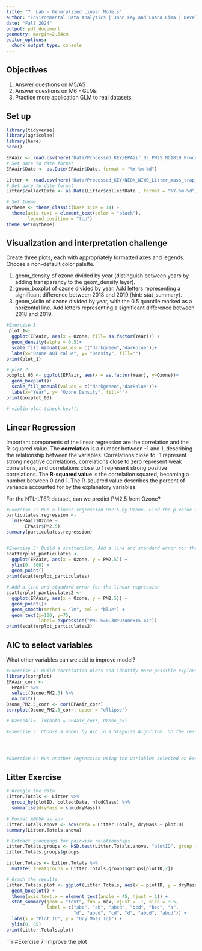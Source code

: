 ```yaml
---
title: "7: Lab - Generalized Linear Models"
author: "Environmental Data Analytics | John Fay and Luana Lima | Developed by Kateri Salk"
date: "Fall 2024"
output: pdf_document
geometry: margin=2.54cm
editor_options: 
  chunk_output_type: console
---
```


## Objectives
1. Answer questions on M5/A5
2. Answer questions on M6 - GLMs
3. Practice more application GLM to real datasets


## Set up
```r
library(tidyverse)
library(agricolae)   
library(here)
here()

EPAair <- read.csv(here("Data/Processed_KEY/EPAair_O3_PM25_NC1819_Processed.csv"), stringsAsFactors = TRUE)
# Set date to date format
EPAair$Date <- as.Date(EPAair$Date, format = "%Y-%m-%d")

Litter <- read.csv(here("Data/Processed_KEY/NEON_NIWO_Litter_mass_trap_Processed.csv"), stringsAsFactors = TRUE)
# Set date to date format
Litter$collectDate <- as.Date(Litter$collectDate , format = "%Y-%m-%d")

# Set theme
mytheme <- theme_classic(base_size = 14) +
  theme(axis.text = element_text(color = "black"), 
        legend.position = "top")
theme_set(mytheme)
```



## Visualization and interpretation challenge

Create three plots, each with appropriately formatted axes and legends. Choose a non-default color palette.

1. geom_density of ozone divided by year (distinguish between years by adding transparency to the geom_density layer).
2. geom_boxplot of ozone divided by year. Add letters representing a significant difference between 2018 and 2019 (hint: stat_summary). 
3. geom_violin of ozone divided by year, with the 0.5 quantile marked as a horizontal line. Add letters representing a significant difference between 2018 and 2019. 

```r
#Exercise 1:
 plot_1<- 
  ggplot(EPAair, aes(x = Ozone, fill= as.factor(Year))) +
  geom_density(alpha = 0.5)+
  scale_fill_manual(values = c("darkgreen","darkblue"))+
  labs(x="Ozone AQI calue", y= "Density", fill="")
print(plot_1) 

# plot 2
boxplot_03 <- ggplot(EPAair, aes(x = as.factor(Year), y=Ozone))+ 
  geom_boxplot()+
  scale_fill_manual(values = c("darkgreen","darkblue"))+
  labs(x="Year", y= "Ozone Density", fill="")
print(boxplot_03) 

# violin plot (check key!!)
```

## Linear Regression

Important components of the linear regression are the correlation and the R-squared value. The **correlation** is a number between -1 and 1, describing the relationship between the variables. Correlations close to -1 represent strong negative correlations, correlations close to zero represent weak correlations, and correlations close to 1 represent strong positive correlations. The **R-squared value** is the correlation squared, becoming a number between 0 and 1. The R-squared value describes the percent of variance accounted for by the explanatory variables. 

For the NTL-LTER dataset, can we predict PM2.5 from Ozone?

```r

#Exercise 2: Run a linear regression PM2.5 by Ozone. Find the p-value and R-squared value. 
particulates.regression <- 
  lm(EPAair$Ozone ~ 
       EPAair$PM2.5)
summary(particulates.regression)


#Exercise 3: Build a scatterplot. Add a line and standard error for the linear regression. Add the regression equation to the plot
scatterplot_particulates <- 
  ggplot(EPAair, aes(x = Ozone, y = PM2.5)) +
  ylim(0, 500) +
  geom_point() 
print(scatterplot_particulates) 

# Add a line and standard error for the linear regression
scatterplot_particulates2 <- 
  ggplot(EPAair, aes(x = Ozone, y = PM2.5)) +
  geom_point()+
  geom_smooth(method = "lm", col = "blue") +
  geom_text(x=100, y=75,
            label= expression("PM2.5=0.38*Ozone+15.64"))
print(scatterplot_particulates2) 

```


## AIC to select variables

What other variables can we add to improve model?

```r

#Exercise 4: Build correlation plots and identify more possible explanatory variables to add to the regression.
library(corrplot)
EPAair_corr <- 
  EPAair %>%
  select(Ozone:PM2.5) %>%
  na.omit()
Ozone_PM2.5_corr <- cor(EPAair_corr)
corrplot(Ozone_PM2.5_corr, upper = "ellipse")

# OzoneAll<- lm(data = EPAair_corr, Ozone_axi

#Exercise 5: Choose a model by AIC in a Stepwise Algorithm. Do the results from AIC match the variables you selected on Exercise 4?




#Exercise 6: Run another regression using the variables selected on Exercise 6. Compare r-squared value with the one from Exercise 2. 

```



## Litter Exercise

```r
# Wrangle the data
Litter.Totals <- Litter %>%
  group_by(plotID, collectDate, nlcdClass) %>%
  summarise(dryMass = sum(dryMass))

# Format ANOVA as aov
Litter.Totals.anova <- aov(data = Litter.Totals, dryMass ~ plotID)
summary(Litter.Totals.anova)

# Extract groupings for pairwise relationships
Litter.Totals.groups <- HSD.test(Litter.Totals.anova, "plotID", group = TRUE)
Litter.Totals.groups$groups

Litter.Totals <- Litter.Totals %>%
  mutate( treatgroups = Litter.Totals.groups$groups[plotID,2])

# Graph the results
Litter.Totals.plot <- ggplot(Litter.Totals, aes(x = plotID, y = dryMass)) +
  geom_boxplot() +
  theme(axis.text.x = element_text(angle = 45, hjust = 1)) +
  stat_summary(geom = "text", fun = max, vjust = -1, size = 3.5,
               label = c("abc", "ab", "abcd", "bcd", "bcd", "a", 
                         "d", "abcd", "cd", "d", "abcd", "abcd")) +
  labs(x = "Plot ID", y = "Dry Mass (g)") +
  ylim(0, 85)
print(Litter.Totals.plot)

```

```r
#Exercise 7: Improve the plot

